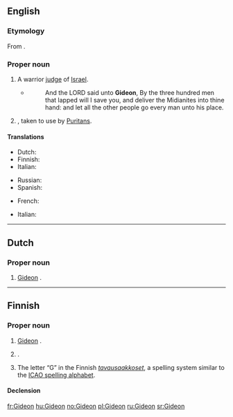 ==English==

{{rfp|lang=en}}

===Etymology===
From {{etyl|he}} {{term|גדעון|גִּדְעוֹן|Gideon|tr=gid'ón|lang=he}}.

===Proper noun===
{{en-proper noun}}

# {{biblical character}} A warrior [[judge]] of [[Israel]].
#* {{RQ:Authorized Version|Judges|7|7}}
#*: And the LORD said unto '''Gideon''', By the three hundred men that lapped will I save you, and deliver the Midianites into thine hand: and let all the other people go every man unto his place.
# {{given name|male|from=Hebrew}}, taken to use by [[Puritan]]s.

====Translations====
{{trans-top|biblical character}}
* Dutch: {{t|nl|Gideon}}
* Finnish: {{t-|fi|Gideon}}
* Italian: {{t+|it|Gedeone}}
{{trans-mid}}
* Russian: {{t|ru|Гедеон|m|sc=Cyrl|tr=Gedeón}}
* Spanish: {{t|es|Gedeón}}
{{trans-bottom}}

{{trans-top|male given name}}
* French: {{t|fr|Gédéon}}
{{trans-mid}}
* Italian: {{t+|it|Gedeone}}
{{trans-bottom}}

----

==Dutch==

===Proper noun===
{{head|nl|proper noun}}

# {{biblical character|lang=nl}} [[#English|Gideon]] {{gloss|biblical character}}.

----

==Finnish==

===Proper noun===
{{fi-proper noun}}

# {{biblical character|lang=fi}} [[#English|Gideon]] {{gloss|biblical character}}.
# {{rare|lang=fi}} {{given name|male|lang=fi}}.
# The letter “G” in the Finnish ''[[tavausaakkoset]]'', a spelling system similar to the [[ICAO spelling alphabet]].

====Declension====
{{fi-decl-risti|Gideon|i=0}}

[[fr:Gideon]]
[[hu:Gideon]]
[[no:Gideon]]
[[pl:Gideon]]
[[ru:Gideon]]
[[sr:Gideon]]